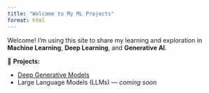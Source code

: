 ```yaml
---
title: "Welcome to My ML Projects"
format: html
---
```


Welcome! I'm using this site to share my learning and exploration in **Machine Learning**, **Deep Learning**, and **Generative AI**.

📘 **Projects:**

- [Deep Generative Models](https://changezakram.github.io/Deep-Generative-Models/)
- Large Language Models (LLMs) — *coming soon*
